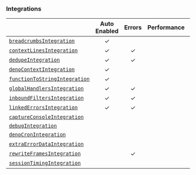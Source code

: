 ### Integrations

|                                                     | **Auto Enabled** | **Errors** | **Performance** | **Cron** | **Additional Context** |
| --------------------------------------------------- | :--------------: | :--------: | :-------------: | :------: | :--------------------: |
| [`breadcrumbsIntegration`](./breadcrumbs)           |        ✓         |            |                 |          |           ✓            |
| [`contextLinesIntegration`](./contextlines)         |        ✓         |     ✓      |                 |          |                        |
| [`dedupeIntegration`](./dedupe)                     |        ✓         |     ✓      |                 |          |                        |
| [`denoContextIntegration`](./denocontext)           |        ✓         |            |                 |          |           ✓            |
| [`functionToStringIntegration`](./functiontostring) |        ✓         |            |                 |          |                        |
| [`globalHandlersIntegration`](./globalhandlers)     |        ✓         |     ✓      |                 |          |                        |
| [`inboundFiltersIntegration`](./inboundfilters)     |        ✓         |     ✓      |                 |          |                        |
| [`linkedErrorsIntegration`](./linkederrors)         |        ✓         |     ✓      |                 |          |                        |
| [`captureConsoleIntegration`](./captureconsole)     |                  |            |                 |          |           ✓            |
| [`debugIntegration`](./debug)                       |                  |            |                 |          |                        |
| [`denoCronIntegration`](./denocron)                 |                  |            |                 |    ✓     |                        |
| [`extraErrorDataIntegration`](./extraerrordata)     |                  |            |                 |          |           ✓            |
| [`rewriteFramesIntegration`](./rewriteframes)       |                  |     ✓      |                 |          |                        |
| [`sessionTimingIntegration`](./sessiontiming)       |                  |            |                 |          |           ✓            |
